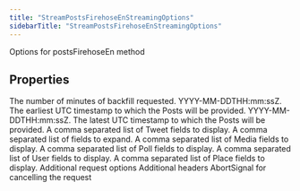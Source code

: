 ```yaml
---
title: "StreamPostsFirehoseEnStreamingOptions"
sidebarTitle: "StreamPostsFirehoseEnStreamingOptions"
---
```


Options for postsFirehoseEn method

## Properties

<ParamField name="backfillMinutes" type="number">
The number of minutes of backfill requested.
</ParamField>





<ParamField name="startTime" type="string">
YYYY-MM-DDTHH:mm:ssZ. The earliest UTC timestamp to which the Posts will be provided.
</ParamField>





<ParamField name="endTime" type="string">
YYYY-MM-DDTHH:mm:ssZ. The latest UTC timestamp to which the Posts will be provided.
</ParamField>





<ParamField name="tweetfields" type="any[]">
A comma separated list of Tweet fields to display.
</ParamField>





<ParamField name="expansions" type="any[]">
A comma separated list of fields to expand.
</ParamField>





<ParamField name="mediafields" type="any[]">
A comma separated list of Media fields to display.
</ParamField>





<ParamField name="pollfields" type="any[]">
A comma separated list of Poll fields to display.
</ParamField>





<ParamField name="userfields" type="any[]">
A comma separated list of User fields to display.
</ParamField>





<ParamField name="placefields" type="any[]">
A comma separated list of Place fields to display.
</ParamField>





<ParamField name="requestOptions" type="[RequestOptions](/xdks/typescript/reference/interfaces/RequestOptions)">
Additional request options
</ParamField>





<ParamField name="headers" type="Record\<string, string\>">
Additional headers
</ParamField>





<ParamField name="signal" type="AbortSignal">
AbortSignal for cancelling the request
</ParamField>




